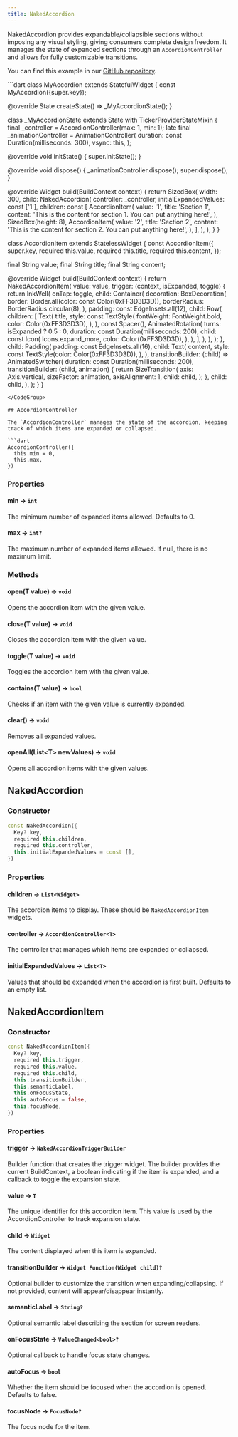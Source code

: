 ```yaml
---
title: NakedAccordion
---
```


NakedAccordion provides expandable/collapsible sections without imposing any visual styling, giving consumers complete design freedom. It manages the state of expanded sections through an `AccordionController` and allows for fully customizable transitions.

You can find this example in our [GitHub repository](https://github.com/btwld/mix/blob/main/packages/naked/example/lib/api/naked_accordion.0.dart).

<CodeGroup title="Real Use Case" defaultLanguage="dart">
```dart
class MyAccordion extends StatefulWidget {
  const MyAccordion({super.key});

  @override
  State<MyAccordion> createState() => _MyAccordionState();
}

class _MyAccordionState extends State<MyAccordion>
    with TickerProviderStateMixin {
  final _controller = AccordionController<String>(max: 1, min: 1);
  late final _animationController = AnimationController(
    duration: const Duration(milliseconds: 300),
    vsync: this,
  );

  @override
  void initState() {
    super.initState();
  }

  @override
  void dispose() {
    _animationController.dispose();
    super.dispose();
  }

  @override
  Widget build(BuildContext context) {
    return SizedBox(
      width: 300,
      child: NakedAccordion<String>(
        controller: _controller,
        initialExpandedValues: const ['1'],
        children: const [
          AccordionItem(
            value: '1',
            title: 'Section 1',
            content:
                'This is the content for section 1. You can put anything here!',
          ),
          SizedBox(height: 8),
          AccordionItem(
            value: '2',
            title: 'Section 2',
            content:
                'This is the content for section 2. You can put anything here!',
          ),
        ],
      ),
    );
  }
}

class AccordionItem extends StatelessWidget {
  const AccordionItem({
    super.key,
    required this.value,
    required this.title,
    required this.content,
  });

  final String value;
  final String title;
  final String content;

  @override
  Widget build(BuildContext context) {
    return NakedAccordionItem<String>(
      value: value,
      trigger: (context, isExpanded, toggle) {
        return InkWell(
          onTap: toggle,
          child: Container(
            decoration: BoxDecoration(
              border: Border.all(color: const Color(0xFF3D3D3D)),
              borderRadius: BorderRadius.circular(8),
            ),
            padding: const EdgeInsets.all(12),
            child: Row(
              children: [
                Text(
                  title,
                  style: const TextStyle(
                    fontWeight: FontWeight.bold,
                    color: Color(0xFF3D3D3D),
                  ),
                ),
                const Spacer(),
                AnimatedRotation(
                  turns: isExpanded ? 0.5 : 0,
                  duration: const Duration(milliseconds: 200),
                  child: const Icon(
                    Icons.expand_more,
                    color: Color(0xFF3D3D3D),
                  ),
                ),
              ],
            ),
          ),
        );
      },
      child: Padding(
        padding: const EdgeInsets.all(16),
        child: Text(
          content,
          style: const TextStyle(color: Color(0xFF3D3D3D)),
        ),
      ),
      transitionBuilder: (child) => AnimatedSwitcher(
        duration: const Duration(milliseconds: 200),
        transitionBuilder: (child, animation) {
          return SizeTransition(
            axis: Axis.vertical,
            sizeFactor: animation,
            axisAlignment: 1,
            child: child,
          );
        },
        child: child,
      ),
    );
  }
}
```
</CodeGroup>

## AccordionController

The `AccordionController` manages the state of the accordion, keeping track of which items are expanded or collapsed.

```dart
AccordionController({
  this.min = 0,
  this.max,
})
```

### Properties

#### min → `int`
The minimum number of expanded items allowed. Defaults to 0.

#### max → `int?`
The maximum number of expanded items allowed. If null, there is no maximum limit.

### Methods

#### open(T value) → `void`
Opens the accordion item with the given value.

#### close(T value) → `void`
Closes the accordion item with the given value.

#### toggle(T value) → `void`
Toggles the accordion item with the given value.

#### contains(T value) → `bool`
Checks if an item with the given value is currently expanded.

#### clear() → `void`
Removes all expanded values.

#### openAll(List&lt;T&gt; newValues) → `void`
Opens all accordion items with the given values.


## NakedAccordion

### Constructor

```dart
const NakedAccordion({
  Key? key,
  required this.children,
  required this.controller,
  this.initialExpandedValues = const [],
})
```

### Properties

#### children → `List<Widget>`
The accordion items to display. These should be `NakedAccordionItem` widgets.

#### controller → `AccordionController<T>`
The controller that manages which items are expanded or collapsed.

#### initialExpandedValues → `List<T>`
Values that should be expanded when the accordion is first built. Defaults to an empty list.

## NakedAccordionItem

### Constructor

```dart
const NakedAccordionItem({
  Key? key,
  required this.trigger,
  required this.value,
  required this.child,
  this.transitionBuilder,
  this.semanticLabel,
  this.onFocusState,
  this.autoFocus = false,
  this.focusNode,
})
```

### Properties

#### trigger → `NakedAccordionTriggerBuilder`
Builder function that creates the trigger widget. The builder provides the current BuildContext, a boolean indicating if the item is expanded, and a callback to toggle the expansion state.

#### value → `T`
The unique identifier for this accordion item. This value is used by the AccordionController to track expansion state.

#### child → `Widget`
The content displayed when this item is expanded.

#### transitionBuilder → `Widget Function(Widget child)?`
Optional builder to customize the transition when expanding/collapsing. If not provided, content will appear/disappear instantly.

#### semanticLabel → `String?`
Optional semantic label describing the section for screen readers.

#### onFocusState → `ValueChanged<bool>?`
Optional callback to handle focus state changes.

#### autoFocus → `bool`
Whether the item should be focused when the accordion is opened. Defaults to false.

#### focusNode → `FocusNode?`
The focus node for the item.